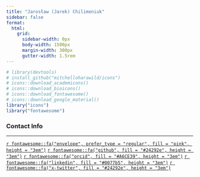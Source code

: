 ```yaml
---
title: "Jarosław (Jarek) Chilimoniuk"
sidebar: false
format:
  html:
    grid:
      sidebar-width: 0px
      body-width: 1500px
      margin-width: 300px
      gutter-width: 1.5rem
---
```


```r
# library(devtools)
# install_github("mitchelloharawild/icons")
# icons::download_academicons()
# icons::download_bioicons()
# icons::download_fontawesome()
# icons::download_google_material()
library("icons")
library("fontawesome")
```

### Contact Info {#contact}

------------------------------------------------------------------------

[`r fontawesome::fa("envelope", prefer_type = "regular", fill = "pink", height = "3em")`](jaroslaw.chilimoniuk@umb.edu.pl)
[`r fontawesome::fa("github", fill = "#24292e", height = "3em")`](https://github.com/jarochi)
[`r fontawesome::fa("orcid", fill = "#A6CE39", height = "3em")`](https://orcid.org/0000-0001-5467-018X)
<!-- [`r fontawesome::fa("facebook", fill = "#304f85", height = "3em")`](https://www.facebook.com/SmFyZWsgQ2hpbGltb25pdWs/) -->
[`r fontawesome::fa("linkedin", fill = "#0077b5", height = "3em")`](https://www.linkedin.com/in/jaros%C5%82aw-chilimoniuk-1a2ab7311)
<!-- [`r fontawesome::fa("twitter", fill = "#15a7ff", height = "3em")`](https://twitter.com/_jarochi/) -->
[`r fontawesome::fa("x-twitter", fill = "#24292e", height = "3em")`](https://x.com/_jarochi/)
<!-- [`r fontawesome::fa("steam", fill = "#2f4f4f", height = "3em")`]() -->
<!-- [`r fontawesome::fa("playstation", fill = "#4739aa", height = "3em")`]() -->